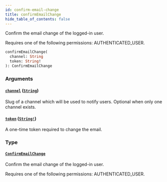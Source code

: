 ```yaml
---
id: confirm-email-change
title: confirmEmailChange
hide_table_of_contents: false
---
```


Confirm the email change of the logged-in user.

Requires one of the following permissions: AUTHENTICATED_USER.

```graphql
confirmEmailChange(
  channel: String
  token: String!
): ConfirmEmailChange
```

### Arguments

#### [`channel`](#) ([`String`](../../../developer/api-reference/scalars/string))

Slug of a channel which will be used to notify users. Optional when only one channel exists.

#### [`token`](#) ([`String!`](../../../developer/api-reference/scalars/string))

A one-time token required to change the email.

### Type

#### [`ConfirmEmailChange`](../../../developer/api-reference/objects/confirm-email-change)

Confirm the email change of the logged-in user.

Requires one of the following permissions: AUTHENTICATED_USER.
